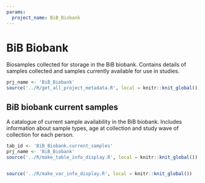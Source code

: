 ```yaml
---
params:
  project_name: BiB_Biobank
---
```






# BiB Biobank


Biosamples collected for storage in the BiB biobank. Contains details of samples collected and samples currently available for use in studies.



```r
prj_name <- 'BiB_Biobank'
source('../R/get_all_project_metadata.R', local = knitr::knit_global())
```





## BiB biobank current samples {#BiB_Biobank.current_samples}


A catalogue of current sample availability in the BiB biobank. Includes information about sample types, age at collection and study wave of collection for each person.



```r
tab_id <- 'BiB_Biobank.current_samples'
prj_name <- 'BiB_Biobank'
source('../R/make_table_info_display.R', local = knitr::knit_global())
```



```r

```



```r
source('../R/make_var_info_display.R', local = knitr::knit_global())
```



```r

```




